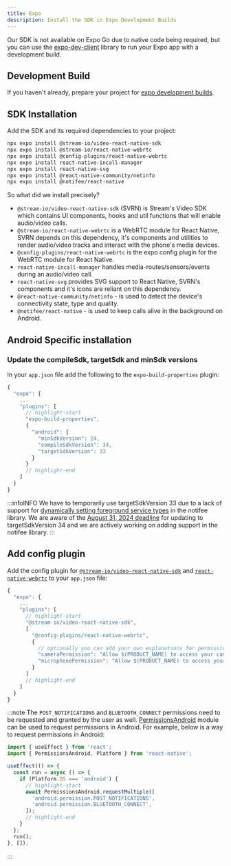 ```yaml
---
title: Expo
description: Install the SDK in Expo Development Builds
---
```



Our SDK is not available on Expo Go due to native code being required, but you can use the [expo-dev-client](https://docs.expo.dev/development/create-development-builds/) library to run your Expo app with a development build.

## Development Build

If you haven't already, prepare your project for [expo development builds](https://docs.expo.dev/develop/development-builds/installation/).

## SDK Installation

Add the SDK and its required dependencies to your project:

```bash title=Terminal
npx expo install @stream-io/video-react-native-sdk
npx expo install @stream-io/react-native-webrtc
npx expo install @config-plugins/react-native-webrtc
npx expo install react-native-incall-manager
npx expo install react-native-svg
npx expo install @react-native-community/netinfo
npx expo install @notifee/react-native
```

So what did we install precisely?

- `@stream-io/video-react-native-sdk` (SVRN) is Stream's Video SDK which contains UI components, hooks and util functions that will enable audio/video calls.
- `@stream-io/react-native-webrtc` is a WebRTC module for React Native, SVRN depends on this dependency, it's components and utilities to render audio/video tracks and interact with the phone's media devices.
- `@config-plugins/react-native-webrtc` is the expo config plugin for the WebRTC module for React Native.
- `react-native-incall-manager` handles media-routes/sensors/events during an audio/video call.
- `react-native-svg` provides SVG support to React Native, SVRN's components and it's icons are reliant on this dependency.
- `@react-native-community/netinfo` - is used to detect the device's connectivity state, type and quality.
- `@notifee/react-native` - is used to keep calls alive in the background on Android.

## Android Specific installation

<!-- vale off -->
### Update the compileSdk, targetSdk and minSdk versions

In your `app.json` file add the following to the `expo-build-properties` plugin:

```js title=app.json
{
  "expo": {
    ...
    "plugins": [
      // highlight-start
      "expo-build-properties",
      {
        "android": {
          "minSdkVersion": 24,
          "compileSdkVersion": 34,
          "targetSdkVersion": 33
        }
      }
      // highlight-end
    ]
  }
}
```

:::infoINFO
We have to temporarily use targetSdkVersion 33 due to a lack of support for [dynamically setting foreground service types](https://github.com/invertase/notifee/issues/997#issuecomment-2036781216) in the notifee library. We are aware of the [August 31, 2024 deadline](https://apilevels.com/) for updating to targetSdkVersion 34 and we are actively working on adding support in the notifee library.
:::
<!-- vale on -->

## Add config plugin

Add the config plugin for [`@stream-io/video-react-native-sdk`](https://github.com/GetStream/stream-video-js/tree/main/packages/react-native-sdk/expo-config-plugin/README.md) and [`react-native-webrtc`](https://www.npmjs.com/package/@config-plugins/react-native-webrtc) to your `app.json` file:

```js title=app.json
{
  "expo": {
    ...
    "plugins": [
      // highlight-start
      "@stream-io/video-react-native-sdk",
      [
        "@config-plugins/react-native-webrtc",
        {
          // optionally you can add your own explanations for permissions on iOS
          "cameraPermission": "Allow $(PRODUCT_NAME) to access your camera",
          "microphonePermission": "Allow $(PRODUCT_NAME) to access your microphone"
        }
      ]
      // highlight-end
    ]
  }
}
```

:::note
The `POST_NOTIFICATIONS` and `BLUETOOTH_CONNECT` permissions need to be requested and granted by the user as well. [PermissionsAndroid](https://reactnative.dev/docs/permissionsandroid) module can be used to request permissions in Android. For example, below is a way to request permissions in Android:

```js
import { useEffect } from 'react';
import { PermissionsAndroid, Platform } from 'react-native';

useEffect(() => {
  const run = async () => {
    if (Platform.OS === 'android') {
      // highlight-start
      await PermissionsAndroid.requestMultiple([
        'android.permission.POST_NOTIFICATIONS',
        'android.permission.BLUETOOTH_CONNECT',
      ]);
      // highlight-end
    }
  };
  run();
}, []);
```

:::

<Troubleshooting isExpo={true} />
